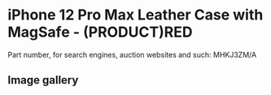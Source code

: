 # iPhone 12 Pro Max Leather Case with MagSafe - (PRODUCT)RED

Part number, for search engines, auction websites and such: MHKJ3ZM/A

## Image gallery

<div style={{ width: "768px" }}>
  <GalleryComponent
    images={[
      {
        original: "/everysource/MHKJ3",
        thumbnail: "/everypreview/MHKJ3",
      },
      {
        original: "/everysource/MHKJ3_AV1",
        thumbnail: "/everypreview/MHKJ3_AV1",
      },
      {
        original: "/everysource/MHKJ3_AV2",
        thumbnail: "/everypreview/MHKJ3_AV2",
      },
      {
        original: "/everysource/MHKJ3_AV3",
        thumbnail: "/everypreview/MHKJ3_AV3",
      },
      {
        original: "/everysource/MHKJ3_AV4",
        thumbnail: "/everypreview/MHKJ3_AV4",
      }
    ]}
  />
</div>